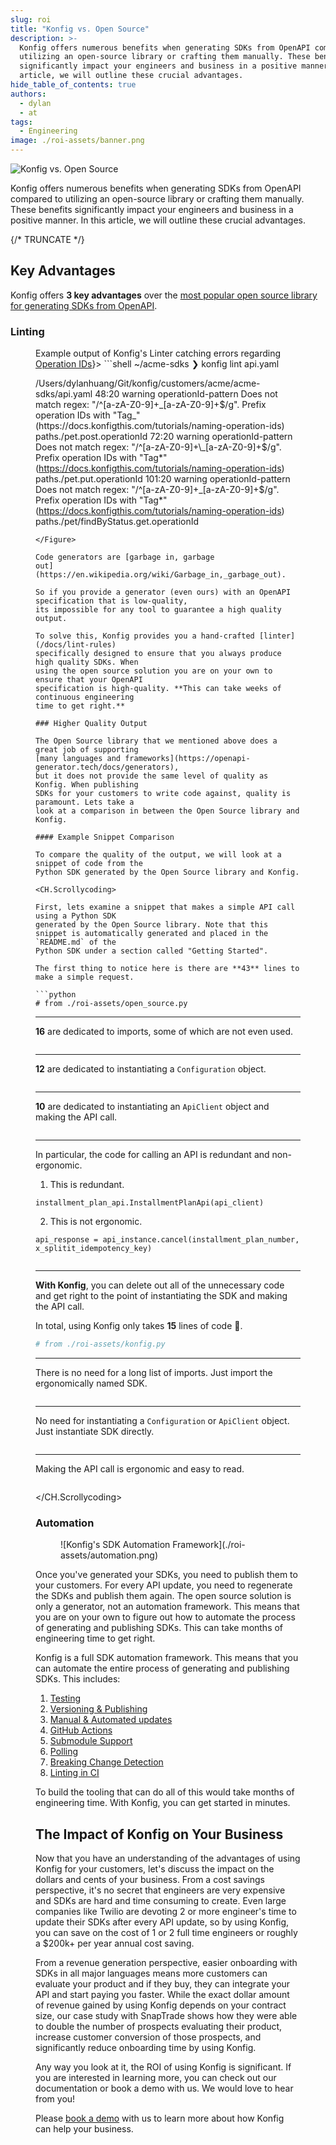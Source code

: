 ```yaml
---
slug: roi
title: "Konfig vs. Open Source"
description: >-
  Konfig offers numerous benefits when generating SDKs from OpenAPI compared to
  utilizing an open-source library or crafting them manually. These benefits
  significantly impact your engineers and business in a positive manner. In this
  article, we will outline these crucial advantages.
hide_table_of_contents: true
authors:
  - dylan
  - at
tags:
  - Engineering
image: ./roi-assets/banner.png
---
```



<Head>
  <title>Konfig vs. Open Source</title>
  <meta property="og:title" content="Konfig vs. Open Source" />
  <style type="text/css">
  {`
  @media (min-width: 996px) {
    .col--7 {
    --ifm-col-width: calc(9 / 12 * 100%);
    }
  }
  `}
  </style>
</Head>

![Konfig vs. Open Source](./roi-assets/banner.png)

Konfig offers numerous benefits when generating SDKs from OpenAPI compared to
utilizing an open-source library or crafting them manually. These benefits
significantly impact your engineers and business in a positive manner. In this
article, we will outline these crucial advantages.

{/* TRUNCATE */}

## Key Advantages

Konfig offers **3 key advantages** over the [most popular open source library
for generating SDKs from OpenAPI](https://openapi-generator.tech/).

### Linting

<Figure caption={<span>Example output of Konfig's Linter catching errors regarding <a href="/docs/tutorials/naming-operation-ids">Operation IDs</a></span>}>
```shell
~/acme-sdks
❯ konfig lint api.yaml

/Users/dylanhuang/Git/konfig/customers/acme/acme-sdks/api.yaml
48:20 warning operationId-pattern Does not match regex: "/^[a-zA-Z0-9]+\_[a-zA-Z0-9]+$/g". Prefix operation IDs with "Tag_" (https://docs.konfigthis.com/tutorials/naming-operation-ids)  paths./pet.post.operationId
  72:20  warning  operationId-pattern   Does not match regex: "/^[a-zA-Z0-9]+\_[a-zA-Z0-9]+$/g". Prefix operation IDs with "Tag*" (https://docs.konfigthis.com/tutorials/naming-operation-ids) paths./pet.put.operationId
101:20 warning operationId-pattern Does not match regex: "/^[a-zA-Z0-9]+\_[a-zA-Z0-9]+$/g". Prefix operation IDs with "Tag*" (https://docs.konfigthis.com/tutorials/naming-operation-ids) paths./pet/findByStatus.get.operationId

```
</Figure>

Code generators are [garbage in, garbage
out](https://en.wikipedia.org/wiki/Garbage_in,_garbage_out).

So if you provide a generator (even ours) with an OpenAPI specification that is low-quality,
its impossible for any tool to guarantee a high quality output.

To solve this, Konfig provides you a hand-crafted [linter](/docs/lint-rules)
specifically designed to ensure that you always produce high quality SDKs. When
using the open source solution you are on your own to ensure that your OpenAPI
specification is high-quality. **This can take weeks of continuous engineering
time to get right.**

### Higher Quality Output

The Open Source library that we mentioned above does a great job of supporting
[many languages and frameworks](https://openapi-generator.tech/docs/generators),
but it does not provide the same level of quality as Konfig. When publishing
SDKs for your customers to write code against, quality is paramount. Lets take a
look at a comparison in between the Open Source library and Konfig.

#### Example Snippet Comparison

To compare the quality of the output, we will look at a snippet of code from the
Python SDK generated by the Open Source library and Konfig.

<CH.Scrollycoding>

First, lets examine a snippet that makes a simple API call using a Python SDK
generated by the Open Source library. Note that this snippet is automatically generated and placed in the `README.md` of the
Python SDK under a section called "Getting Started".

The first thing to notice here is there are **43** lines to make a simple request.

```python
# from ./roi-assets/open_source.py
```

---


**16** are dedicated to imports, some of which are not even used.

```python focus=1:16
```

---


**12** are dedicated to instantiating a `Configuration` object.


```python focus=17:29
```

---

**10** are dedicated to instantiating an `ApiClient` object and
making the API call.

```python focus=33:43
```

---

In particular, the code for calling an API is redundant and non-ergonomic.

1. This is redundant.

`
installment_plan_api.InstallmentPlanApi(api_client)
`

2. This is not ergonomic.

`
api_response = api_instance.cancel(installment_plan_number, x_splitit_idempotency_key)
`

```python focus=35:40
```

---

**With Konfig**, you can delete out all of the unnecessary code and get right to the
point of instantiating the SDK and making the API call.


In total, using Konfig only takes **15** lines of code 🤩.

```python
# from ./roi-assets/konfig.py
```

---

There is no need for a long list of imports. Just import the ergonomically named
SDK.

```python focus=1
```

----

No need for instantiating a `Configuration` or `ApiClient` object. Just instantiate
SDK directly.

```python focus=3:10
```

---

Making the API call is ergonomic and easy to read.

```python focus=12:16
```

</CH.Scrollycoding>

### Automation

<Figure caption="GitHub Actions UI for a workflow that automates the regeneration of SDKs">
![Konfig's SDK Automation Framework](./roi-assets/automation.png)
</Figure>

Once you've generated your SDKs, you need to publish them to your customers.
For every API update, you need to regenerate the SDKs and publish them again.
The open source solution is only a generator, not an automation framework.
This means that you are on your own to figure out how to automate the process
of generating and publishing SDKs. This can take months of engineering time to
get right.

Konfig is a full SDK automation framework. This means that you can automate
the entire process of generating and publishing SDKs. This includes:

1. [Testing](/docs/tutorials/automate-sdk-updates#how-it-works)
1. [Versioning & Publishing](/docs/tutorials/automate-sdk-updates#versioning-and-publishing)
1. [Manual & Automated updates](/docs/tutorials/automate-sdk-updates#how-it-works)
1. [GitHub Actions](https://github.com/konfig-dev/automation/tree/5f0ce6b13681a7c8a313533e45e81287d9d42d6a)
1. [Submodule Support](/docs/tutorials/automate-sdk-updates#additional-setup-for-submodules)
1. [Polling](/docs/tutorials/automate-sdk-updates#polling)
1. [Breaking Change Detection](/docs/tutorials/setup-breaking-change-detection)
1. [Linting in CI](/docs/tutorials/setup-linting#github-action-setup)

To build the tooling that can do all of this would take months of engineering
time. With Konfig, you can get started in minutes.

## The Impact of Konfig on Your Business

Now that you have an understanding of the advantages of using Konfig for your
customers, let's discuss the impact on the dollars and cents of your business.
From a cost savings perspective, it's no secret that engineers are very
expensive and SDKs are hard and time consuming to create. Even large companies
like Twilio are devoting 2 or more engineer's time to update their SDKs after
every API update, so by using Konfig, you can save on the cost of 1 or 2 full
time engineers or roughly a $200k+ per year annual cost saving.

From a revenue generation perspective, easier onboarding with SDKs in all major
languages means more customers can evaluate your product and if they buy, they
can integrate your API and start paying you faster. While the exact dollar
amount of revenue gained by using Konfig depends on your contract size, our case
study with SnapTrade shows how they were able to double the number of prospects
evaluating their product, increase customer conversion of those prospects, and
significantly reduce onboarding time by using Konfig.

Any way you look at it, the ROI of using Konfig is significant. If you are
interested in learning more, you can check out our documentation or book a demo
with us. We would love to hear from you!

Please [book a demo](/schedule-demo) with us to learn more about how Konfig can
help your business.